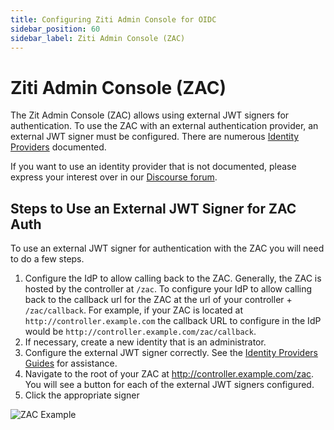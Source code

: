 ```yaml
---
title: Configuring Ziti Admin Console for OIDC
sidebar_position: 60
sidebar_label: Ziti Admin Console (ZAC)
---
```


# Ziti Admin Console (ZAC)

The Zit Admin Console (ZAC) allows using external JWT signers for authentication. To use the ZAC with an external
authentication provider, an external JWT signer must be configured. There are numerous 
[Identity Providers](./identity-providers/README.mdx) documented.

If you want to use an identity provider that is not documented, please express your interest over in our 
[Discourse forum](https://openziti.discourse.group/).

## Steps to Use an External JWT Signer for ZAC Auth

To use an external JWT signer for authentication with the ZAC you will need to do a few steps.

1. Configure the IdP to allow calling back to the ZAC. Generally, the ZAC is hosted by the controller at `/zac`. To 
   configure your IdP to allow calling back to the callback url for the ZAC at the url of your controller + `/zac/callback`.
   For example, if your ZAC is located at `http://controller.example.com` the callback URL to configure in the IdP would
   be `http://controller.example.com/zac/callback`.
2. If necessary, create a new identity that is an administrator.
3. Configure the external JWT signer correctly. See the [Identity Providers Guides](./identity-providers/README.mdx) for
   assistance.
4. Navigate to the root of your ZAC at http://controller.example.com/zac. You will see a button for each of the external
   JWT signers configured.
5. Click the appropriate signer

![ZAC Example](../../../static/img/idps/zac-ext-auth.png)